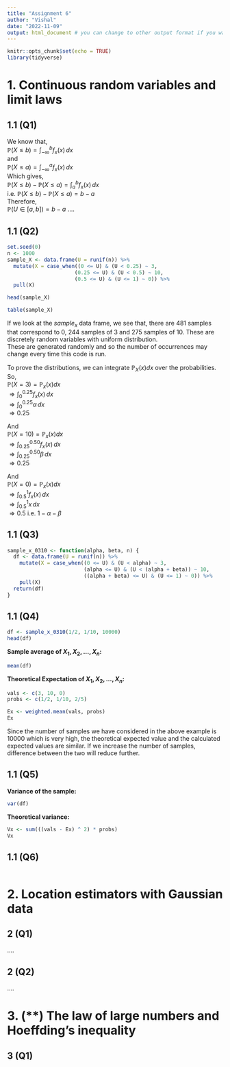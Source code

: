 ```yaml
---
title: "Assignment 6"
author: "Vishal"
date: "2022-11-09"
output: html_document # you can change to other output format if you want
---
```


```r
knitr::opts_chunk$set(echo = TRUE)
library(tidyverse)
```

# 1. Continuous random variables and limit laws

## 1.1 (Q1)
We know that,\
$\mathbb{P}(X \le b) = \int_{-\infty}^{b} f_x(x) \,dx$\
and\
$\mathbb{P}(X \le a) = \int_{-\infty}^{a} f_x(x) \,dx$\
Which gives,\
$\mathbb{P}(X \le b) - \mathbb{P}(X \le a) = \int_{a}^{b} f_x(x) \,dx$\
i.e. $\mathbb{P}(X \le b) - \mathbb{P}(X \le a) = b - a$\
Therefore,\
$\mathbb{P}(U \in [a, b]) = b - a$
....

## 1.1 (Q2)
```r
set.seed(0) 
n <- 1000 
sample_X <- data.frame(U = runif(n)) %>% 
  mutate(X = case_when((0 <= U) & (U < 0.25) ~ 3, 
                      (0.25 <= U) & (U < 0.5) ~ 10, 
                      (0.5 <= U) & (U <= 1) ~ 0)) %>% 
  pull(X)

head(sample_X)
```
```r
table(sample_X)
```

If we look at the $sample_x$ data frame, we see that, there are 481 samples that correspond to 0, 244 samples of 3 and 275 samples of 10. These are discretely random variables with uniform distribution. \
These are generated randomly and so the number of occurrences may change every time this code is run.\

To prove the distributions, we can integrate $\mathbb{P}_X(x) dx$ over the probabilities.\
So,\
$\mathbb{P}(X = 3) = \mathbb{P}_x(x)dx$\
$\Rightarrow \int_{0}^{0.25} f_x(x) \,dx$\
$\Rightarrow \int_{0}^{0.25} \alpha \,dx$\
$\Rightarrow 0.25$\

And\
$\mathbb{P}(X = 10) = \mathbb{P}_x(x)dx$\
$\Rightarrow \int_{0.25}^{0.50} f_x(x) \,dx$\
$\Rightarrow \int_{0.25}^{0.50} \beta \,dx$\
$\Rightarrow 0.25$\

And\
$\mathbb{P}(X = 0) = \mathbb{P}_x(x)dx$\
$\Rightarrow \int_{0.5}^{1} f_x(x) \,dx$\
$\Rightarrow \int_{0.5}^{1} x \,dx$\
$\Rightarrow 0.5$ i.e. $1- \alpha - \beta$\

## 1.1 (Q3)

```r
sample_x_0310 <- function(alpha, beta, n) {
  df <- data.frame(U = runif(n)) %>%
    mutate(X = case_when((0 <= U) & (U < alpha) ~ 3,
                         (alpha <= U) & (U < (alpha + beta)) ~ 10,
                         ((alpha + beta) <= U) & (U <= 1) ~ 0)) %>%
    pull(X)
  return(df)
}
```
## 1.1 (Q4)

```r
df <- sample_x_0310(1/2, 1/10, 10000)
head(df)
```
**Sample average of $X_1, X_2, ..., X_n$:**\

```r
mean(df)
```
**Theoretical Expectation of $X_1, X_2, ..., X_n$:**\
```r
vals <- c(3, 10, 0)
probs <- c(1/2, 1/10, 2/5)

Ex <- weighted.mean(vals, probs)
Ex
```
Since the number of samples we have considered in the above example is 10000 which is very high, the theoretical expected value and the calculated expected values are similar. If we increase the number of samples, difference between the two will reduce further.

## 1.1 (Q5)
**Variance of the sample:**\
```r
var(df)
```

**Theoretical variance:**\
```r
Vx <- sum(((vals - Ex) ^ 2) * probs)
Vx
```
## 1.1 (Q6)
```r


```


# 2. Location estimators with Gaussian data


## 2 (Q1)

....


## 2 (Q2)

....

# 3. (**) The law of large numbers and Hoeffding’s inequality

## 3 (Q1)





